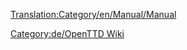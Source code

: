 [[Translation:Category/en/Manual/Manual]]

{{en/Bilingual box| De
| Eine Kategorie für Seiten im Zusammenhang mit der Anleitung. Artikel mit der Vorlage [[Template:de/Manual/Inhaltsverzeichnis]] werden automatisch hier angezeigt.
| A Category for Manual related pages.
Articles that are called by [[Template:de/Manual/Inhaltsverzeichnis]] are automatically placed here.}}


[[Category:de/OpenTTD Wiki]]